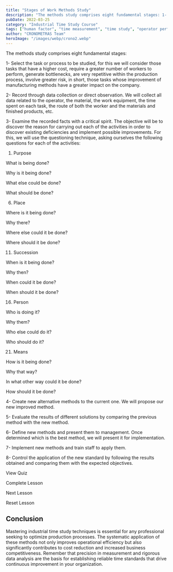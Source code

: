 ```yaml
---
title: "Stages of Work Methods Study"
description: "The methods study comprises eight fundamental stages: 1- Select the task or process to be studied, for this we will consider those tasks that have a higher cost, require a greater number of workers to perform, generate bottlenecks, are very repetitive within the production process, involve greater risk, in short, those tasks whose improvement of manufacturing methods have a greater impact on the company."
pubDate: 2022-03-25
category: "Industrial Time Study Course"
tags: ["human factor", "time measurement", "time study", "operator performance", "methods study", "method design", "standard time", "work method"]
author: "CRONOMETRAS Team"
heroImage: "/images/webp/crono2.webp"
---
```


The methods study comprises eight fundamental stages:

1- Select the task or process to be studied, for this we will consider those tasks that have a higher cost, require a greater number of workers to perform, generate bottlenecks, are very repetitive within the production process, involve greater risk, in short, those tasks whose improvement of manufacturing methods have a greater impact on the company.

2- Record through data collection or direct observation. We will collect all data related to the operator, the material, the work equipment, the time spent on each task, the route of both the worker and the materials and finished products, etc.

3- Examine the recorded facts with a critical spirit. The objective will be to discover the reason for carrying out each of the activities in order to discover existing deficiencies and implement possible improvements. For this, we will use the questioning technique, asking ourselves the following questions for each of the activities:

1. Purpose

What is being done?

Why is it being done?

What else could be done?

What should be done?

6. Place

Where is it being done?

Why there?

Where else could it be done?

Where should it be done?

11. Succession

When is it being done?

Why then?

When could it be done?

When should it be done?

16. Person

Who is doing it?

Why them?

Who else could do it?

Who should do it?

21. Means

How is it being done?

Why that way?

In what other way could it be done?

How should it be done?

4- Create new alternative methods to the current one. We will propose our new improved method.

5- Evaluate the results of different solutions by comparing the previous method with the new method.

6- Define new methods and present them to management. Once determined which is the best method, we will present it for implementation.

7- Implement new methods and train staff to apply them.

8- Control the application of the new standard by following the results obtained and comparing them with the expected objectives.

View Quiz

Complete Lesson

Next Lesson

Reset Lesson

## Conclusion

Mastering industrial time study techniques is essential for any professional seeking to optimize production processes. The systematic application of these methods not only improves operational efficiency but also significantly contributes to cost reduction and increased business competitiveness. Remember that precision in measurement and rigorous data analysis are the basis for establishing reliable time standards that drive continuous improvement in your organization.
